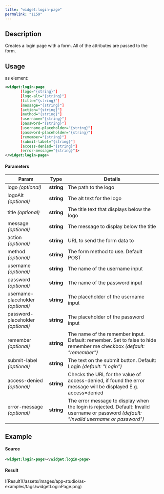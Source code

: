 ```yaml
---
title: "widget:login-page"
permalink: "1159"
---
```


## Description

Creates a login page with a form. All of the attributes are passed to
the form.

## Usage

as element:

```xml
<widget:login-page
       [logo="{string}"]
       [logo-alt="{string}"]
       [title="{string}"]
       [message="{string}"]
       [action="{string}"]
       [method="{string}"]
       [username="{string}"]
       [password="{string}"]
       [username-placeholder="{string}"]
       [password-placeholder="{string}"]
       [remember="{string}"]
       [submit-label="{string}"]
       [access-denied="{string}"]
       [error-message="{string}"]>
</widget:login-page>
```

#### Parameters

| Param | Type | Details |
| --- | --- | --- |
| logo  *(optional)* | **string** | The path to the logo |
| logoAlt  *(optional)* | **string** | The alt text for the logo |
| title  *(optional)* | **string** | The title text that displays below the logo |
| message  *(optional)* | **string** | The message to display below the title |
| action  *(optional)* | **string** | URL to send the form data to |
| method  *(optional)* | **string** | The form method to use. Default POST |
| username  *(optional)* | **string** | The name of the username input |
| password  *(optional)* | **string** | The name of the password input |
| username-placeholder  *(optional)* | **string** | The placeholder of the username input |
| password-placeholder  *(optional)* | **string** | The placeholder of the password input |
| remember  *(optional)* | **string** | The name of the remember input. Default: remember. Set to false to hide remember me checkbox  *(default: "remember")* |
| submit-label  *(optional)* | **string** | The text on the submit button. Default: Login  *(default: "Login")* |
| access-denied  *(optional)* | **string** | Checks the URL for the value of access-denied, if found the error message will be displayed E.g. access=denied |
| error-message  *(optional)* | **string** | The error message to display when the login is rejected. Default: Invalid username or password  *(default: "Invalid username or password")* |

## Example

#### Source

```xml
<widget:login-page></widget:login-page>
```

#### Result

<Frame>![Result](/assets/images/app-studio/as-examples/tags/widgetLoginPage.png)</Frame>